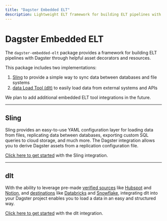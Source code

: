 ```yaml
---
title: "Dagster Embedded ELT"
description: Lightweight ELT framework for building ELT pipelines with Dagster, through helpful pre-built assets and resources
---
```


# Dagster Embedded ELT

<ExperimentalCallout />

The `dagster-embedded-elt` package provides a framework for building ELT pipelines with Dagster through helpful asset decorators and resources.

This package includes two implementations:

1. [Sling](https://slingdata.io) to provide a simple way to sync data between databases and file systems
2. [data Load Tool (dlt)](https://dlthub.com) to easily load data from external systems and APIs

We plan to add additional embedded ELT tool integrations in the future.

---

## Sling

Sling provides an easy-to-use YAML configuration layer for loading data from files, replicating data between databases, exporting custom SQL queries to cloud storage, and much more. The Dagster integration allows you to derive Dagster assets from a replication configuration file.

[Click here to get started](/integrations/embedded-elt/sling) with the Sling integration.

---

## dlt

With the ability to leverage pre-made [verified sources](https://dlthub.com/docs/dlt-ecosystem/verified-sources/) like [Hubspot](https://dlthub.com/docs/dlt-ecosystem/verified-sources/hubspot) and [Notion](https://dlthub.com/docs/dlt-ecosystem/verified-sources/notion), and [destinations](https://dlthub.com/docs/dlt-ecosystem/destinations/) like [Databricks](https://dlthub.com/docs/dlt-ecosystem/destinations/databricks) and [Snowflake](https://dlthub.com/docs/dlt-ecosystem/destinations/snowflake), integrating dlt into your Dagster project enables you to load a data in an easy and structured way.

[Click here to get started](/integrations/dlt) with the dlt integration.
